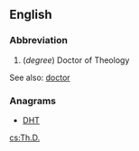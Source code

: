 ==English==

===Abbreviation===
{{rfc-header|Abbreviation}}
{{head|en|abbreviation}}

# (''degree'') Doctor of Theology

See also: [[doctor]]

===Anagrams===
* [[DHT#English|DHT]]

[[cs:Th.D.]]